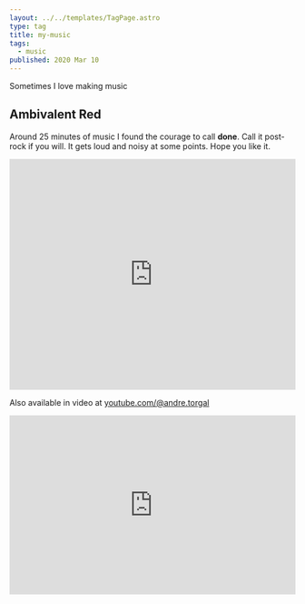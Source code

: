 ```yaml
---
layout: ../../templates/TagPage.astro
type: tag
title: my-music
tags:
  - music
published: 2020 Mar 10
---
```


<Abstract>

Sometimes I love making music

</Abstract>

## Ambivalent Red

Around 25 minutes of music I found the courage to call **done**. Call it post-rock if you will. It gets loud and noisy at some points. Hope you like it.

<iframe
  style="border: 0; width: 100%; height: 406px;"
  src="https://bandcamp.com/EmbeddedPlayer/album=2069440621/size=large/bgcol=ffffff/linkcol=0687f5/artwork=small/transparent=true/"
  seamless
>
  <a href="https://low-grade-arcade.bandcamp.com/album/ambivalent-red">
    Ambivalent Red by Low-Grade Arcade
  </a>
</iframe>

Also available in video at [youtube.com/@andre.torgal](https://www.youtube.com/watch?v=KDDDR4gwJ1g&list=PLVexvci9XaJ9rdQZTBLvdaRADoE9BF0v1&ab_channel=AndreTorgal)

<iframe
  width="100%"
  height="315"
  src="https://www.youtube.com/embed/2MPYELWJYeY"
  title="YouTube video player"
  frameBorder="0"
  allow="accelerometer; autoplay; clipboard-write; encrypted-media; gyroscope; picture-in-picture"
  allowfullscreen
></iframe>
